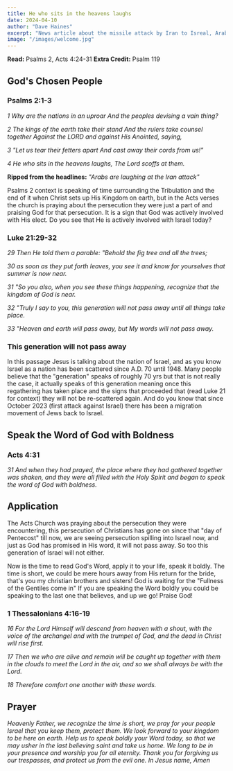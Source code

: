 ```yaml
---
title: He who sits in the heavens laughs
date: 2024-04-10
author: "Dave Haines"
excerpt: "News article about the missile attack by Iran to Isreal, Arab nations laughing"
image: "/images/welcome.jpg"
---
```


**Read:** Psalms 2, Acts 4:24-31
**Extra Credit:** Psalm 119

## God's Chosen People
### Psalms 2:1-3
*1 Why are the nations in an uproar And the peoples devising a vain thing?*

*2 The kings of the earth take their stand And the rulers take counsel together Against the LORD and against His Anointed, saying,*

*3 "Let us tear their fetters apart And cast away their cords from us!"*

*4 He who sits in the heavens laughs, The Lord scoffs at them.*

**Ripped from the headlines:** *"Arabs are laughing at the Iran attack"*

Psalms 2 context is speaking of time surrounding the Tribulation and the end of it when Christ sets up His Kingdom on earth, but in the Acts verses the church is praying about the persecution they were just a part of and praising God for that persecution.  It is a sign that God was actively involved with His elect. Do you see that He is actively involved with Israel today?

### Luke 21:29-32
*29 Then He told them a parable: "Behold the fig tree and all the trees;*

*30 as soon as they put forth leaves, you see it and know for yourselves that summer is now near.*

*31 "So you also, when you see these things happening, recognize that the kingdom of God is near.*

*32 "Truly I say to you, this generation will not pass away until all things take place.*

*33 "Heaven and earth will pass away, but My words will not pass away.*

### This generation will not pass away
In this passage Jesus is talking about the nation of Israel, and as you know Israel as a nation has been scattered since A.D. 70 until 1948.  Many people believe that the "generation" speaks of roughly 70 yrs but that is not really the case, it actually speaks of this generation meaning once this regathering has taken place and the signs that proceeded that (read Luke 21 for context) they will not be re-scattered again. And do you know that since October 2023 (first attack against Israel) there has been a migration movement of Jews back to Israel.


## Speak the Word of God with Boldness
### Acts 4:31
*31 And when they had prayed, the place where they had gathered together was shaken, and they were all filled with the Holy Spirit and began to speak the word of God with boldness.*


## Application
The Acts Church was praying about the persecution they were encountering, this persecution of Christians has gone on since that "day of Pentecost" till now, we are seeing persecution spilling into Israel now, and just as God has promised in His word, it will not pass away.  So too this generation of Israel will not either.



Now is the time to read God's Word, apply it to your life, speak it boldly.  The time is short, we could be mere hours away from His return for the bride, that's you my christian brothers and sisters! God is waiting for the "Fullness of the Gentiles come in"  If you are speaking the Word boldly you could be speaking to the last one that believes, and up we go! Praise God!



### 1 Thessalonians 4:16-19
*16 For the Lord Himself will descend from heaven with a shout, with the voice of the archangel and with the trumpet of God, and the dead in Christ will rise first.*

*17 Then we who are alive and remain will be caught up together with them in the clouds to meet the Lord in the air, and so we shall always be with the Lord.*

*18 Therefore comfort one another with these words.*



## Prayer

*Heavenly Father, we recognize the time is short, we pray for your people Israel that you keep them, protect them.  We look forward to your kingdom to be here on earth.  Help us to speak boldly your Word today, so that we may usher in the last believing saint and take us home.  We long to be in your presence and worship you for all eternity.  Thank you for forgiving us our trespasses, and protect us from the evil one. In Jesus name, Amen*